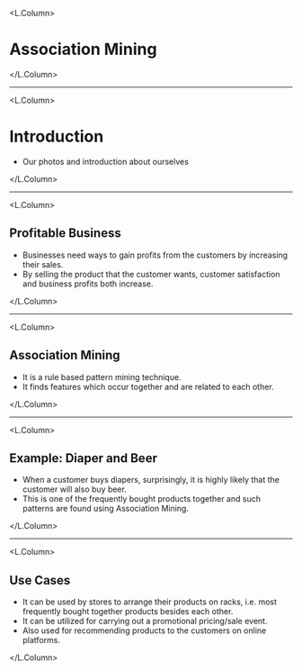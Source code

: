 

<L.Column>

# Association Mining

</L.Column>

---
<L.Column>

# Introduction

* Our photos and introduction about ourselves

</L.Column>

---
<L.Column>

## Profitable Business

- Businesses need ways to gain profits from the customers by increasing their sales.
- By selling the product that the customer wants, customer satisfaction and business profits both increase.

</L.Column>

---
<L.Column>

## Association Mining

- It is a rule based pattern mining technique.
- It finds features which occur together and are related to each other.

</L.Column>

---
<L.Column>

## Example: Diaper and Beer 

* When a customer buys diapers, surprisingly, it is highly likely that the customer will also buy beer.
* This is one of the frequently bought products together and such patterns are found using Association Mining.

</L.Column>

---
<L.Column>

## Use Cases

* It can be used by stores to arrange their products on racks, i.e. most frequently bought together products besides each other.
* It can be utilized for carrying out a promotional pricing/sale event.
* Also used for recommending products to the customers on online platforms.

</L.Column>